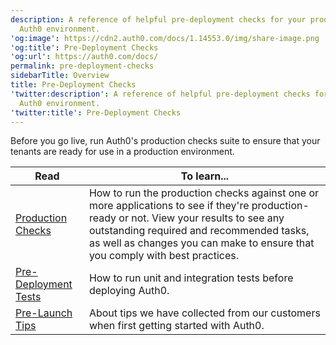 ```yaml
---
description: A reference of helpful pre-deployment checks for your production
  Auth0 environment.
'og:image': https://cdn2.auth0.com/docs/1.14553.0/img/share-image.png
'og:title': Pre-Deployment Checks
'og:url': https://auth0.com/docs/
permalink: pre-deployment-checks
sidebarTitle: Overview
title: Pre-Deployment Checks
'twitter:description': A reference of helpful pre-deployment checks for your production
  Auth0 environment.
'twitter:title': Pre-Deployment Checks
---
```

Before you go live, run Auth0's production checks suite to ensure that your tenants are ready for use in a production environment.

<table class="table"><thead>
<tr>
<th><strong>Read</strong></th>
<th><strong>To learn...</strong></th>
</tr>
</thead>
<tbody>
<tr>
<td><a href="/deploy-monitor/pre-deployment-checks/how-to-run-production-checks">Production Checks</a></td>
<td>How to run the production checks against one or more applications to see if they're production-ready or not. View your results to see any outstanding required and recommended tasks, as well as changes you can make to ensure that you comply with best practices.</td>
</tr>
<tr>
<td><a href="/deploy-monitor/pre-deployment-checks/predeployment-tests">Pre-Deployment Tests</a></td>
<td>How to run unit and integration tests before deploying Auth0.</td>
</tr>
<tr>
<td><a href="/deploy-monitor/pre-deployment-checks/pre-launch-tips">Pre-Launch Tips</a></td>
<td>About tips we have collected from our customers when first getting started with Auth0.</td>
</tr>
</tbody>
</table>